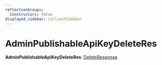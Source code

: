 ```yaml
---
reflectionGroups:
  Constructors: false
displayed_sidebar: jsClientSidebar
---
```



# AdminPublishableApiKeyDeleteRes

 **AdminPublishableApiKeyDeleteRes**: [DeleteResponse](../interfaces/js_client.internal.DeleteResponse.mdx)

